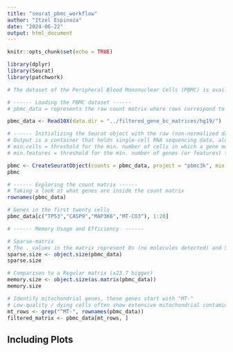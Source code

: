 ```yaml
---
title: "seurat_pbmc_workflow"
author: "Itzel Espinoza"
date: "2024-06-22"
output: html_document
---
```


```r
knitr::opts_chunk$set(echo = TRUE)

library(dplyr)
library(Seurat)
library(patchwork)
```



```r

# The dataset of the Peripheral Blood Mononuclear Cells (PBMC) is available at  https://cf.10xgenomics.com/samples/cell/pbmc3k/pbmc3k_filtered_gene_bc_matrices.tar.gz

# ------ Loading the PBMC dataset ------
# pbmc_data = represents the raw count matrix where rows correspond to genes (or features), and columns correspond to individual cells

pbmc_data <- Read10X(data.dir = "../filtered_gene_bc_matrices/hg19/")

# ------ Initializing the Seurat object with the raw (non-normalized data) ------
# Output is a container that holds single-cell RNA sequencing data, along with associated metadata and analysis results
# min.cells = threshold for the min. number of cells in which a gene must be detected to be included in my analysis, which filter out lowly expressed genes that may be noise
# min.features = threshold for the min. number of genes (or features) that must be detected in a given cell for that cell to be included, which excludes empty or poor-quality cells that don't have enough data

pbmc <- CreateSeuratObject(counts = pbmc_data, project = "pbmc3k", min.cells = 3, min.features = 200)
pbmc

# ------ Exploring the count matrix ------ 
# Taking a look at what genes are inside the count matrix
rownames(pbmc_data)

# Genes in the first twenty cells
pbmc_data[c("TP53","CASP9","MAP3K6","MT-CO3"), 1:20]

# ------ Memory Usage and Efficiency  ------ 

# Sparse-matrix
# The . values in the matrix represent 0s (no molecules detected) and Seurat uses a sparse-matrix representation whenever possible for more memory and speed savings
sparse.size <- object.size(pbmc_data)
sparse.size

# Comparison to a Regular matrix (x23.7 bigger)
memory.size <- object.size(as.matrix(pbmc_data))
memory.size

# Identify mitochondrial genes, these genes start with "MT-"
# Low-quality / dying cells often show extensive mitochondrial contamination, will have to filter out later
mt_rows <- grep("^MT-", rownames(pbmc_data))
filtered_matrix <- pbmc_data[mt_rows, ]


```

## Including Plots

